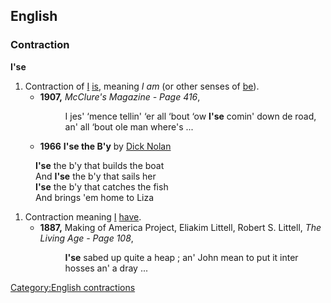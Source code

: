 ==English==

===Contraction===
'''I'se'''

# Contraction of [[I]] [[is]], meaning ''I am'' (or other senses of [[be]]).
#* '''1907,''' ''McClure's Magazine - Page 416'', 
#*: I jes' ‘mence tellin' ‘er all ‘bout ‘ow '''I'se''' comin' down de road, an' all ‘bout ole man where's ...
#* '''1966''' '''I'se the B'y''' by [[w:Dick Nolan|Dick Nolan]]
: '''I'se''' the b'y that builds the boat
: And '''I'se''' the b'y that sails her
: '''I'se''' the b'y that catches the fish
: And brings 'em home to Liza
# Contraction meaning [[I]] [[have]].
#* '''1887,''' Making of America Project, Eliakim Littell, Robert S. Littell, ''The Living Age - Page 108'', 
#*: '''I'se''' sabed up quite a heap ; an' John mean to put it inter hosses an' a dray ...

[[Category:English contractions]]